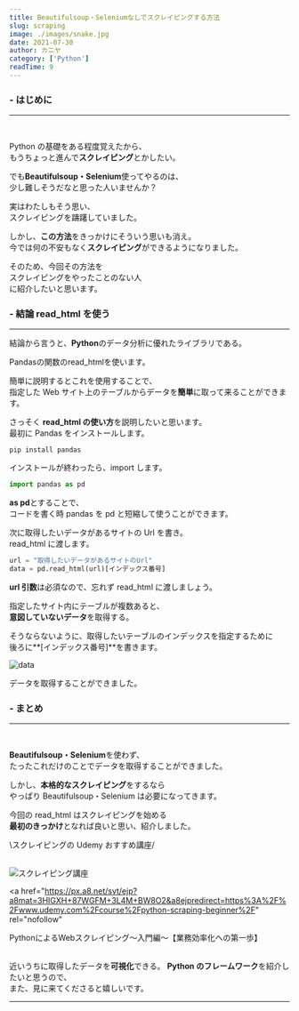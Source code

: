 ```yaml
---
title: Beautifulsoup・Seleniumなしでスクレイピングする方法
slug: scraping
image: ./images/snake.jpg
date: 2021-07-30
author: カニヤ
category: ['Python']
readTime: 9
---
```


### - はじめに

---

<br />

Python の基礎をある程度覚えたから、<br/>
もうちょっと進んで**スクレイピング**とかしたい。

でも**Beautifulsoup・Selenium**使ってやるのは、<br/>
少し難しそうだなと思った人いませんか？

実はわたしもそう思い、<br/>
スクレイピングを躊躇していました。

しかし、**この方法**をきっかけにそういう思いも消え。<br/>
今では何の不安もなく**スクレイピング**ができるようになりました。

そのため、今回その方法を<br/>
スクレイピングをやったことのない人<br/>
に紹介したいと思います。

### - 結論 read_html を使う

---

結論から言うと、**Python**のデータ分析に優れたライブラリである。

<span className="line line-yellow">Pandasの関数のread_htmlを使います。</span>

簡単に説明するとこれを使用することで、<br/>
指定した Web サイト上のテーブルからデータを**簡単**に取って来ることができます。

さっそく **read_html の使い方**を説明したいと思います。<br/>
最初に Pandas をインストールします。

`pip install pandas`

インストールが終わったら、import します。

```python
import pandas as pd
```

**as pd**とすることで、<br/>
コードを書く時 pandas を pd と短縮して使うことができます。

次に取得したいデータがあるサイトの Url を書き。<br/>
read_html に渡します。

```python
url = "取得したいデータがあるサイトのUrl"
data = pd.read_html(url)[インデックス番号]
```

**url 引数**は必須なので、忘れず read_html に渡しましょう。

指定したサイト内にテーブルが複数あると、<br/>
**意図していないデータ**を取得する。

そうならないように、取得したいテーブルのインデックスを指定するために<br/>
後ろに**[インデックス番号]**を書きます。

![data](./images/dataframe.png)

データを取得することができました。

### - まとめ

---

<br />

**Beautifulsoup・Selenium**を使わず、<br/>
たったこれだけのことでデータを取得することができました。

しかし、**本格的なスクレイピング**をするなら<br/>
やっぱり Beautifulsoup・Selenium は必要になってきます。

今回の read_html はスクレイピングを始める<br/>
**最初のきっかけ**となれば良いと思い、紹介しました。

<span className="line line-yellow">\スクレイピングの Udemy おすすめ講座/</span>
<br />
<br />

![スクレイピング講座](./images/webscraping.png)

<a
  href="https://px.a8.net/svt/ejp?a8mat=3HIGXH+87WGFM+3L4M+BW8O2&a8ejpredirect=https%3A%2F%2Fwww.udemy.com%2Fcourse%2Fpython-scraping-beginner%2F"
  rel="nofollow"
>
  PythonによるWebスクレイピング&#12316;入門編&#12316;【業務効率化への第一歩】
</a>
<img
  border="0"
  width="1"
  height="1"
  src="https://www13.a8.net/0.gif?a8mat=3HIGXH+87WGFM+3L4M+BW8O2"
  alt=""
/>
<br />
<br />

近いうちに取得したデータを**可視化**できる。
**Python のフレームワーク**を紹介したいと思うので、<br/>
また、見に来てくださると嬉しいです。

---
